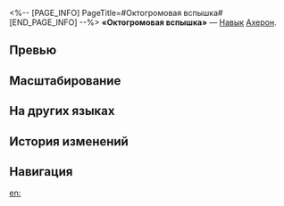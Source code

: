 <%-- [PAGE_INFO]
PageTitle=#Октогромовая вспышка#
[END_PAGE_INFO] --%>
{{Навык Инфобокс
|Название         = Октогромовая вспышка
|Изображение      = Навык Октогромовая вспышка.png
|Персонаж         = Ахерон
|Тип              = Навык
|Тэг              = Взрывная атака
|УронСтойк        = 20 (основная цель)<br />10
|ЭнергияГен       = 
|Энергия          = 
|Длительность     = 
|Описание         = Получает 1 ед. заряда Рассечённый сон, затем накладывает на выбранного противника 1 ур. статуса Багровый узел и наносит ему электрический урон, равный {{Цвет|Выделенный|80%—176%}} от силы атаки Ахерон, а также наносит соседним целям электрический урон, равный {{Цвет|Выделенный|30%—66%}} от силы атаки Ахерон.
|Свойство1        = 
|Масштабирование1 = 
}}
'''«Октогромовая вспышка»''' — [[Навык]] [[Ахерон]].

==Превью==
{{Превью
|Файл = Октогромовая вспышка Превью
}}

==Масштабирование==
{{Масштабирование навыка|тип=Навык
|80%;88%;96%;104%;112%;120%;130%;140%;150%;160%;168%;176%;184%;192%;200%
|30%;33%;36%;39%;42%;45%;48.75%;52.5%;56.25%;60%;63%;66%;69%;72%;75%
}}

==На других языках==
{{На других языках
|en   = Octobolt Flash
|zhs  = 八雷飞渡
|zht  = 八雷飛渡
|ja   = {{Rubi|八雷|はちらい}}{{Rubi|渡|わた}}り
|ko   = 팔뢰비도
|es   = Diluvio de cortes
|fr   = Éclair multiple
|ru   = Октогромовая вспышка
|th   = Octobolt Flash
|vi   = Bát Lôi Phi Độ
|de   = Oktett des Donners
|id   = Octobolt Flash
|pt   = Brilho de Oito Trovões
}}

==История изменений==
{{История изменений|3.5}}

==Навигация==
{{Навык Навбокс|Ахерон}}

[[en:]]